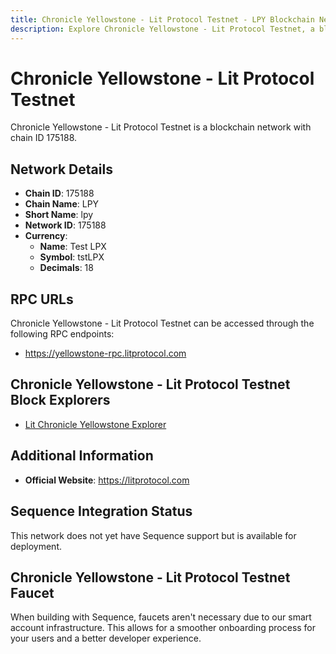 ```yaml
--- 
title: Chronicle Yellowstone - Lit Protocol Testnet - LPY Blockchain Network
description: Explore Chronicle Yellowstone - Lit Protocol Testnet, a blockchain network with chain ID 175188. Learn about its native currency, Test LPX, and how to interact with the network.
---
```


# Chronicle Yellowstone - Lit Protocol Testnet

Chronicle Yellowstone - Lit Protocol Testnet is a blockchain network with chain ID 175188.

## Network Details

- **Chain ID**: 175188
- **Chain Name**: LPY
- **Short Name**: lpy
- **Network ID**: 175188
- **Currency**: 
  - **Name**: Test LPX
  - **Symbol**: tstLPX
  - **Decimals**: 18

## RPC URLs

Chronicle Yellowstone - Lit Protocol Testnet can be accessed through the following RPC endpoints:

- https://yellowstone-rpc.litprotocol.com

## Chronicle Yellowstone - Lit Protocol Testnet Block Explorers

- [Lit Chronicle Yellowstone Explorer](https://yellowstone-explorer.litprotocol.com)

## Additional Information

- **Official Website**: https://litprotocol.com

## Sequence Integration Status

This network does not yet have Sequence support but is available for deployment.

## Chronicle Yellowstone - Lit Protocol Testnet Faucet

When building with Sequence, faucets aren't necessary due to our smart account infrastructure. This allows for a smoother onboarding process for your users and a better developer experience.
